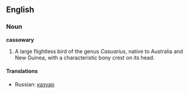==English==
===Noun===
'''cassowary'''

#A large flightless bird of the genus ''Casuarius'', native to Australia and New Guinea, with a characteristic bony crest on its head.

====Translations====
*Russian: [[казуар]]